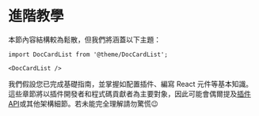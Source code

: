 # 進階教學

本節內容結構較為鬆散，但我們將涵蓋以下主題：

```mdx-code-block
import DocCardList from '@theme/DocCardList';

<DocCardList />
```

我們假設您已完成基礎指南，並掌握如配置插件、編寫 React 元件等基本知識。這些章節將以插件開發者和程式碼貢獻者為主要對象，因此可能會偶爾提及[插件 API](../api/plugin-methods/README.mdx)或其他架構細節。若未能完全理解請勿驚慌😉